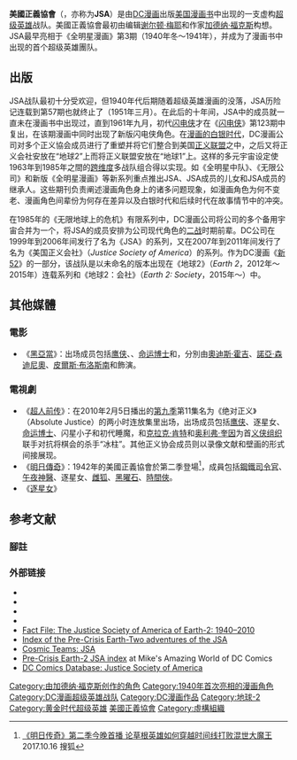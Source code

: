 {{Infobox comics organization
| image = Jsa1-1-.jpg
| caption = 《美國正義協會》第3卷第1期（2007年二月）封面<br />由[[亚历克斯·罗斯|亚历克斯·罗斯]]绘制。
| name = 美國正義協會
| publisher = [[DC漫画|DC漫画]]
| debut = 《全明星漫画》第3期（1940年冬～1941年）
| creators = [[谢尔顿·梅耶|谢尔顿·梅耶]]<br />[[加德纳·福克斯|加德纳·福克斯]]
| base =
| fullroster = {{le|美國正義協會成員列表|List of Justice Society of America members}}
| subcat = DC漫画
| hero = y
}}
'''美國正義協會'''（{{lang-en|Justice Society of America}}，亦称为'''JSA'''）是由[[DC漫画|DC漫画]]出版[[美国漫画书|美国漫画书]]中出现的一支虚构[[超级英雄|超级英雄]]战队。美國正義協會最初由编辑[[谢尔顿·梅耶|谢尔顿·梅耶]]和作家[[加德纳·福克斯|加德纳·福克斯]]构想。JSA最早亮相于《全明星漫画》第3期（1940年冬～1941年），并成为了漫画书中出现的首个超级英雄團队。

==出版==
JSA战队最初十分受欢迎，但1940年代后期随着超级英雄漫画的没落，JSA历险记连载到第57期也就终止了（1951年三月）。在此后的十年间，JSA中的成员就一直未在漫画书中出现过，直到1961年九月，初代[[闪电侠_(杰·加里克)|闪电侠]]才在《[[闪电侠|闪电侠]]》第123期中复出，在该期漫画中同时出现了新版闪电侠角色。在[[漫画的白银时代|漫画的白银时代]]，DC漫画公司对多个正义協会成员进行了重塑并将它们整合到美国[[正义联盟|正义联盟]]之中，之后又将正义会社安放在“地球2”上而将正义联盟安放在“地球1”上。这样的多元宇宙设定使1963年到1985年之間的[[多元宇宙_(DC漫画)|跨维度]]多战队组合得以实现。如《全明星中队》、《无限公司》和新版《全明星漫画》等新系列重点推出JSA、JSA成员的儿女和JSA成员的继承人。这些期刊负责阐述漫画角色身上的诸多问题现象，如漫画角色为何不变老、漫画角色间辈份为何存在差异以及白银时代和后续时代在故事情节中的冲突。

在1985年的《无限地球上的危机》有限系列中，DC漫画公司将公司的多个备用宇宙合并为一个，将JSA的成员安排为公司现代角色的[[二战|二战]]时期前辈。DC公司在1999年到2006年间发行了名为《JSA》的系列，又在2007年到2011年间发行了名为《美国正义会社》（''Justice Society of America''）的系列。作为DC漫画《[[新52|新52]]》的一部分，该战队是以未命名的版本出现在《地球2》（''Earth 2''，2012年～2015年）连载系列和《地球2：会社》（''Earth 2: Society''，2015年～）中。

==其他媒體==
===電影===
*《[[黑亞當_(電影)|黑亞當]]》：出场成员包括[[鷹俠_(漫畫)|鹰侠]]、{{le|阿爾伯特·羅斯坦|Albert Rothstein|原子粉碎者}}、[[命运博士|命运博士]]和{{le|旋風 (DC漫畫)|Cyclone (DC Comics)|旋風}}，分別由[[奧迪斯·霍吉|奧迪斯·霍吉]]、[[諾亞·森迪尼奧|諾亞·森迪尼奧]]、[[皮爾斯·布洛斯南|皮爾斯·布洛斯南]]和{{le|昆塔莎·斯溫德爾|Quintessa Swindell}}飾演。

===電視劇===
*《[[超人前传|超人前传]]》：在2010年2月5日播出的[[超人前传_(第九季)|第九季]]第11集名为《绝对正义》（Absolute Justice）的两小时连放集里出场，出场成员包括[[鷹俠_(漫畫)|鹰侠]]、逐星女、[[命运博士|命运博士]]、闪星小子和初代睡魔，和[[克拉克·肯特|克拉克·肯特]]和[[奥利弗·奎因|奥利弗·奎因]]为首[[正义联盟|义侠组织]]联手对抗将棋会的杀手“冰柱”。其他正义协会成员则以录像文献和壁画的形式间接展现。
*《[[明日傳奇|明日傳奇]]》：1942年的美國正義協會於第二季登場<REF>[http://www.sohu.com/a/198267719_128653 《明日传奇》第二季今晚首播 论草根英雄如何穿越时间线打败混世大魔王] 2017.10.16 搜狐</REF>，成員包括[[鋼鐵司令官|鋼鐵司令官]]、[[午夜神醫|午夜神醫]]、逐星女、[[雌狐_(漫畫)|雌狐]]、[[黑曜石_(漫畫)|黑曜石]]、[[時間俠|時間俠]]。
*《[[逐星女_(電視劇)|逐星女]]》

== 参考文献 ==
===腳註===
{{Reflist}}

=== 外部链接 ===
* {{cite book|first= Roy|last= Thomas|title= All-Star Companion Vol. 1|publisher= [[TwoMorrows_Publishing|TwoMorrows Publishing]]|date= December 2000|location= Raleigh, NC|isbn= 978-1-893905-05-4}}
* {{cite book|first= Roy|last= Thomas|title= All-Star Companion Vol. 2|publisher= TwoMorrows Publishing|date= November 2006|location= Raleigh, NC|isbn= 978-1-893905-37-5}}
* {{cite book|first= Roy|last= Thomas|title= All-Star Companion Vol. 3|publisher= TwoMorrows Publishing|date= October 2007|location= Raleigh, NC|isbn= 978-1-893905-80-1}}
* {{cite book|first= Roy|last= Thomas|title= All-Star Companion Vol. 4|publisher= TwoMorrows Publishing|date= July 2009|location= Raleigh, NC|isbn= 978-1-60549-004-5}}
* [http://www.comicsarchives.org/JSAHOME.html Fact File: The Justice Society of America of Earth-2: 1940–2010]
* [http://darkmark6.tripod.com/justice_society_index.html Index of the Pre-Crisis Earth-Two adventures of the JSA]
* [http://www.cosmicteams.com/jsa/index.html Cosmic Teams: JSA]
* [https://web.archive.org/web/20151224105215/http://www.mikesamazingworld.com/features/chronology.php?page=chronology&universe=Earth-2&characterid=54 Pre-Crisis Earth-2 JSA index] at Mike's Amazing World of DC Comics
* [http://dc.wikia.com/wiki/Justice_Society_of_America DC Comics Database: Justice Society of America]

{{加德納·福克斯}}
{{正义联盟}}
{{Stargirl}}
{{DEFAULTSORT:Justice Society of America}}

[[Category:由加德纳·福克斯创作的角色|Category:由加德纳·福克斯创作的角色]]
[[Category:1940年首次亮相的漫画角色|Category:1940年首次亮相的漫画角色]]
[[Category:DC漫画超级英雄战队|Category:DC漫画超级英雄战队]]
[[Category:DC漫画作品|Category:DC漫画作品]]
[[Category:地球-2|Category:地球-2]]
[[Category:黄金时代超级英雄|Category:黄金时代超级英雄]]
[[Category:美國正義協會|]]
[[Category:虛構組織|Category:虛構組織]]